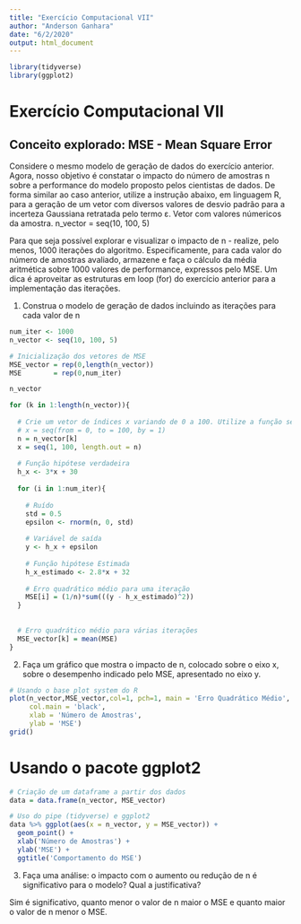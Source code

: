 ```yaml
---
title: "Exercício Computacional VII"
author: "Anderson Ganhara"
date: "6/2/2020"
output: html_document
---
```

```r
library(tidyverse)
library(ggplot2)
```

# Exercício Computacional VII

## Conceito explorado: MSE - Mean Square Error

Considere o mesmo modelo de geração de dados do exercício anterior. Agora, nosso objetivo
é constatar o impacto do número de amostras n sobre a performance do modelo proposto pelos
cientistas de dados. De forma similar ao caso anterior, utilize a instrução abaixo, em linguagem R, para a geração de um vetor com diversos valores de desvio padrão para a incerteza Gaussiana retratada pelo termo ε.
Vetor com valores númericos da amostra.
n_vector = seq(10, 100, 5)

Para que seja possível explorar e visualizar o impacto de n - realize, pelo menos, 1000 iterações do
algoritmo. Especificamente, para cada valor do número de amostras avaliado, armazene e faça o
cálculo da média aritmética sobre 1000 valores de performance, expressos pelo MSE. Um dica é
aproveitar as estruturas em loop (for) do exercício anterior para a implementação das iterações.

1) Construa o modelo de geração de dados incluindo as iterações para cada valor de n
```r
num_iter <- 1000
n_vector <- seq(10, 100, 5)

# Inicialização dos vetores de MSE
MSE_vector = rep(0,length(n_vector))
MSE        = rep(0,num_iter)

n_vector
```
```r
for (k in 1:length(n_vector)){
  
  # Crie um vetor de índices x variando de 0 a 100. Utilize a função seq - sequence
  # x = seq(from = 0, to = 100, by = 1)
  n = n_vector[k]
  x = seq(1, 100, length.out = n)
  
  # Função hipótese verdadeira
  h_x <- 3*x + 30
  
  for (i in 1:num_iter){
    
    # Ruído
    std = 0.5
    epsilon <- rnorm(n, 0, std)
    
    # Variável de saída
    y <- h_x + epsilon
    
    # Função hipótese Estimada
    h_x_estimado <- 2.8*x + 32
    
    # Erro quadrático médio para uma iteração
    MSE[i] = (1/n)*sum(((y - h_x_estimado)^2))
  }
  
  
  # Erro quadrático médio para várias iterações  
  MSE_vector[k] = mean(MSE)
}
```


2) Faça um gráfico que mostra o impacto de n, colocado sobre o eixo x, sobre o desempenho
indicado pelo MSE, apresentado no eixo y.
```r
# Usando o base plot system do R
plot(n_vector,MSE_vector,col=1, pch=1, main = 'Erro Quadrático Médio', 
     col.main = 'black', 
     xlab = 'Número de Amostras',
     ylab = 'MSE')
grid()
```

# Usando o pacote ggplot2

```r
# Criação de um dataframe a partir dos dados
data = data.frame(n_vector, MSE_vector) 

# Uso do pipe (tidyverse) e ggplot2
data %>% ggplot(aes(x = n_vector, y = MSE_vector)) + 
  geom_point() +
  xlab('Número de Amostras') + 
  ylab('MSE') + 
  ggtitle('Comportamento do MSE')
```

3) Faça uma análise: o impacto com o aumento ou redução de n é significativo para o modelo?
Qual a justificativa?

Sim é significativo, quanto menor o valor de n maior o MSE e quanto maior o valor de n menor o MSE.